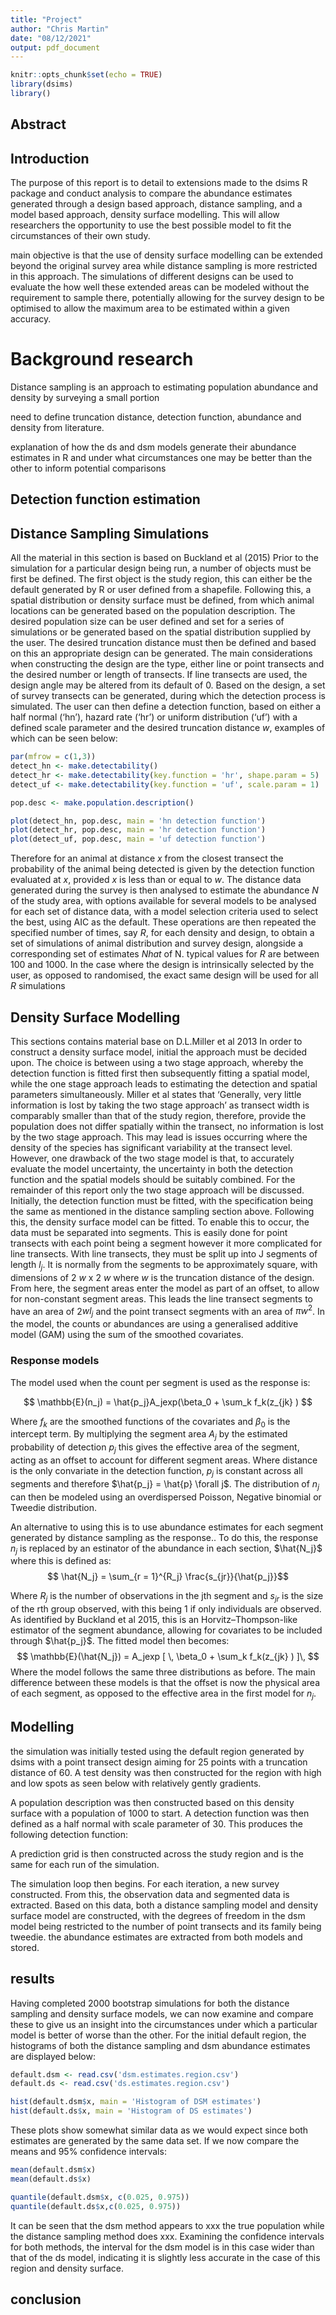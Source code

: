 ```yaml
---
title: "Project"
author: "Chris Martin"
date: "08/12/2021"
output: pdf_document
---
```


```r
knitr::opts_chunk$set(echo = TRUE)
library(dsims)
library()

```

## Abstract

## Introduction

The purpose of this report is to detail to extensions made to the dsims R package and conduct analysis to compare the abundance estimates generated through a design based approach, distance sampling, and a model based approach, density surface modelling. This will allow researchers the opportunity to use the best possible model to fit the circumstances of their own study. 

main objective is that the use of density surface modelling can be extended beyond the original survey area while distance sampling is more restricted in this approach. The simulations of different designs can be used to evaluate the how well these extended areas can be modeled without the requirement to sample there, potentially allowing for the survey design to be optimised to allow the maximum area to be estimated within a given accuracy. 


# Background research




Distance sampling is an approach to estimating population abundance and density by surveying a small portion

need to define truncation distance, detection function, abundance and density from literature.

explanation of how the ds and dsm models generate their abundance estimates in R and under what circumstances one may be better than the other to inform potential comparisons

## Detection function estimation

## Distance Sampling Simulations

All the material in this section is based on Buckland et al (2015) Prior to the simulation for a particular design being run, a number of objects must be first be defined. The first object is the study region, this can either be the default generated by R or user defined from a shapefile. Following this, a spatial distribution or density surface must be defined, from which animal locations can be generated based on the population description. The desired population size can be user defined and set for a series of simulations or be generated based on the spatial distribution supplied by the user. The desired truncation distance must then be defined and based on this an appropriate design can be generated. The main considerations when constructing the design are the type, either line or point transects and the desired number or length of transects. If line transects are used, the design angle may be altered from its default of 0. Based on the design, a set of survey transects can be generated, during which the detection process is simulated. The user can then define a detection function, based on either a half normal ('hn'), hazard rate ('hr') or uniform distribution ('uf') with a defined scale parameter and the desired truncation distance _w_, examples of which can be seen below:
```r

par(mfrow = c(1,3))
detect_hn <- make.detectability()
detect_hr <- make.detectability(key.function = 'hr', shape.param = 5)
detect_uf <- make.detectability(key.function = 'uf', scale.param = 1)

pop.desc <- make.population.description()

plot(detect_hn, pop.desc, main = 'hn detection function')
plot(detect_hr, pop.desc, main = 'hr detection function')
plot(detect_uf, pop.desc, main = 'uf detection function')

```
Therefore for an animal at distance _x_ from the closest transect the probability of the animal being detected is given by the detection function evaluated at _x_, provided _x_ is less than or equal to _w_. The distance data generated during the survey is then analysed to estimate the abundance _N_ of the study area, with options available for several models to be analysed for each set of distance data, with a model selection criteria used to select the best, using AIC as the default. These operations are then repeated the specified number of times, say _R_, for each density and design, to obtain a set of simulations of animal distribution and survey design, alongside a corresponding set of estimates _Nhat_ of N. typical values for _R_ are between 100 and 1000. In the case where the design is intrinsically selected by the user, as opposed to randomised, the exact same design will be used for all _R_ simulations

## Density Surface Modelling

This sections contains material base on D.L.Miller et al 2013
In order to construct a density surface model, initial the approach must be decided upon. The choice is between using a two stage approach, whereby the detection function is fitted first then subsequently fitting a spatial model, while the one stage approach leads to estimating the detection and spatial parameters simultaneously. Miller et al states that 'Generally, very little information is lost by taking the two stage approach' as transect width is comparably smaller than that of the study region, therefore, provide the population does not differ spatially within the transect, no information is lost by the two stage approach. This may lead is issues occurring where the density of the species has significant variability at the transect level. However, one drawback of the two stage model is that, to accurately evaluate the model uncertainty, the uncertainty in both the detection function and the spatial models should be suitably combined. For the remainder of this report only the two stage approach will be discussed. Initially, the detection function must be fitted, with the specification being the same as mentioned in the distance sampling section above. Following this, the density surface model can be fitted. To enable this to occur, the data must be separated into segments. This is easily done for point transects with each point being a segment however it more complicated for line transects. With line transects, they must be split up into J segments of length $l_j$. It is normally from the segments to be approximately square, with dimensions of 2 _w_ x 2 _w_ where _w_ is the truncation distance of the design. From here, the segment areas enter the model as part of an offset, to allow for non-constant segment areas. This leads the line transect segments to have an area of 2$wl_j$ and the point transect segments with an area of $\pi w^2$. In the model, the counts or abundances are using a generalised additive model (GAM) using the sum of the smoothed covariates. 

### Response models

The model used when the count per segment is used as the response is:

$$ \mathbb{E}(n_j) = \hat{p_j}A_jexp(\beta_0 + \sum_k f_k(z_{jk} ) $$

Where $f_k$ are the smoothed functions of the covariates and $\beta_0$ is the intercept term. By multiplying the segment area $A_j$ by the estimated probability of detection $p_j$ this gives the effective area of the segment, acting as an offset to account for different segment areas. Where distance is the only convariate in the detection function, $p_j$ is constant across all segments and therefore $\hat{p_j} = \hat{p} \forall j$. The distribution of $n_j$ can then be modeled using an overdispersed Poisson, Negative binomial or Tweedie distribution. 

An alternative to using this is to use abundance estimates for each segment generated by distance sampling as the response.. To do this, the response $n_j$ is replaced by an estinator of the abundance in each section, $\hat{N_j}$ where this is defined as: 
$$ \hat{N_j} = \sum_{r = 1}^{R_j}  \frac{s_{jr}}{\hat{p_j}}$$

Where $R_j$ is the number of observations in the jth segment and $s_{jr}$ is the size of the rth group observed, with this being 1 if only individuals are observed. As identified by Buckland et al 2015, this is an Horvitz–Thompson-like estimator of the segment abundance, allowing for covariates to be included through $\hat{p_j}$. The fitted model then becomes:
$$ \mathbb{E}(\hat{N_j}) = A_jexp [ \, \beta_0 + \sum_k f_k(z_{jk} ) ]\, $$
Where the model follows the same three distributions as before. The main difference between these models is that the offset is now the physical area of each segment, as opposed to the effective area in the first model for $n_j$.

## Modelling

the simulation was initially tested using the default region generated by dsims with a point transect design aiming for 25 points with a truncation distance of 60. A test density was then constructed for the region with high and low spots as seen below with relatively gently gradients.


A population description was then constructed based on this density surface with a population of 1000 to start. A detection function was then defined as a half normal with scale parameter of 30. This produces the following detection function:


A prediction grid is then constructed across the study region and is the same for each run of the simulation.

The simulation loop then begins. For each iteration, a new survey constructed. From this, the observation data and segmented data is extracted. Based on this data, both a distance sampling model and density surface model are constructed, with the degrees of freedom in the dsm model being restricted to the number of point transects and its family being tweedie. the abundance estimates are extracted from both models and stored. 

## results

Having completed 2000 bootstrap simulations for both the distance sampling and density surface models, we can now examine and compare these to give us an insight into the circumstances under which a particular model is better of worse than the other. For the initial default region, the histograms of both the distance sampling and dsm abundance estimates are displayed below:
```r
default.dsm <- read.csv('dsm.estimates.region.csv')
default.ds <- read.csv('ds.estimates.region.csv')

hist(default.dsm$x, main = 'Histogram of DSM estimates')
hist(default.ds$x, main = 'Histogram of DS estimates')

```

These plots show somewhat similar data as we would expect since both estimates are generated by the same data set. If we now compare the means and 95% confidence intervals:
```r
mean(default.dsm$x)
mean(default.ds$x)

quantile(default.dsm$x, c(0.025, 0.975))
quantile(default.ds$x,c(0.025, 0.975))
```

It can be seen that the dsm method appears to xxx the true population while the distance sampling method does xxx. Examining the confidence intervals for both methods, the interval for the dsm model is in this case wider than that of the ds model, indicating it is slightly less accurate in the case of this region and density surface. 


## conclusion
